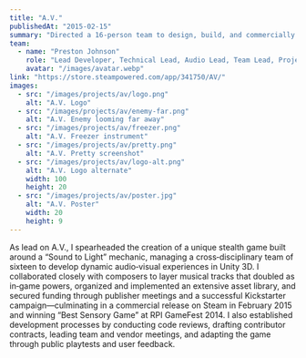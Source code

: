 ```yaml
---
title: "A.V."
publishedAt: "2015-02-15"
summary: "Directed a 16-person team to design, build, and commercially release A.V., a Unity 3D stealth game driven by an innovative “Sound to Light” mechanic."
team:
  - name: "Preston Johnson"
    role: "Lead Developer, Technical Lead, Audio Lead, Team Lead, Project Manager"
    avatar: "/images/avatar.webp"
link: "https://store.steampowered.com/app/341750/AV/"
images:
  - src: "/images/projects/av/logo.png"
    alt: "A.V. Logo"
  - src: "/images/projects/av/enemy-far.png"
    alt: "A.V. Enemy looming far away"
  - src: "/images/projects/av/freezer.png"
    alt: "A.V. Freezer instrument"
  - src: "/images/projects/av/pretty.png"
    alt: "A.V. Pretty screenshot"
  - src: "/images/projects/av/logo-alt.png"
    alt: "A.V. Logo alternate"
    width: 100
    height: 20
  - src: "/images/projects/av/poster.jpg"
    alt: "A.V. Poster"
    width: 20
    height: 9
---
```


As lead on A.V., I spearheaded the creation of a unique stealth game built around a “Sound to Light” mechanic, managing a cross‐disciplinary team of sixteen to develop dynamic audio‐visual experiences in Unity 3D.
I collaborated closely with composers to layer musical tracks that doubled as in‐game powers, organized and implemented an extensive asset library,
and secured funding through publisher meetings and a successful Kickstarter campaign—culminating in a commercial release on Steam in February 2015 and winning “Best Sensory Game” at RPI GameFest 2014.
I also established development processes by conducting code reviews, drafting contributor contracts, leading team and vendor meetings, and adapting the game through public playtests and user feedback.
